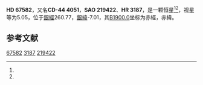 {{Starbox begin
| name = HD 67582
}}
{{Starbox observe
| epoch = [[J2000.0|J2000.0]]
| constell = {{星座名待查}}<ref name=SIMBAD>{{cite web
 | url=http://simbad.u-strasbg.fr/simbad/sim-id?Ident=HR+3187
 | title =Pulsating variable Star
 | publisher=Centre de Données astronomiques de Strasbourg
 | work=SIMBAD
 | accessdate=2012-07-13}}</ref><ref name=DATA>{{cite web
 | url=http://vizier.u-strasbg.fr/viz-bin/VizieR-5?-out.add=.&-source=5050&-corr=PK=HR&-out.max=9999&HR=3187
 | title=VizieR Detailed Page
 | accessdate=2012-07-13
 | archive-date=2016-03-05
 | archive-url=https://web.archive.org/web/20160305214615/http://vizier.u-strasbg.fr/viz-bin/VizieR-5?-out.add=.&-source=5050&-corr=PK=HR&-out.max=9999&HR=3187
 | dead-url=no
 }}</ref>
| 星官 = 
| ra = {{RA|8|6|40.4}}<ref name=SIMBAD /><ref name=DATA />
| dec = {{DEC|-45|15|59}}<ref name=SIMBAD /><ref name=DATA />
| appmag_v = 5.05<ref name=SIMBAD /><ref name=DATA />
}}
{{Starbox character
| class = K3III<ref name=SIMBAD /><ref name=DATA />
| b-v = 1.5<ref name=SIMBAD /><ref name=DATA />
| u-b = 1.73<ref name=SIMBAD /><ref name=DATA />
| r-i = <ref name=SIMBAD /><ref name=DATA />
| variable = 
}}
{{Starbox astrometry
| radial_v = 1.73
| prop_mo_ra = 25
| parallax = -0.011
| p_error = 
}}
{{Starbox catalog
| names =CD-44 4051，[[SAO星表|SAO]] 219422，[[HD星表|HD]] 67582，[[HR星表|HR]] 3187}}
{{Starbox reference |Simbad=HR+3187}}
{{Starbox end}}

'''HD 67582'''，又名'''CD-44 4051'''，'''SAO 219422'''、'''HR 3187'''，是一颗恒星<ref name=SIMBAD /><ref name=DATA />，视星等为5.05，位于[[銀道座標系|銀經]]260.77，[[銀道座標系|銀緯]]-7.01，其[[B1900.0|B1900.0]]坐标为赤經{{RA|8|3|27.7}}，赤緯{{DEC|-44|-7.01|38}}。

== 参考文献 ==
{{reflist}}

{{star-stub}}

[[Category:HD和HDE天體|67582]]
[[Category:HR天體|3187]]
[[Category:SAO天體|219422]]